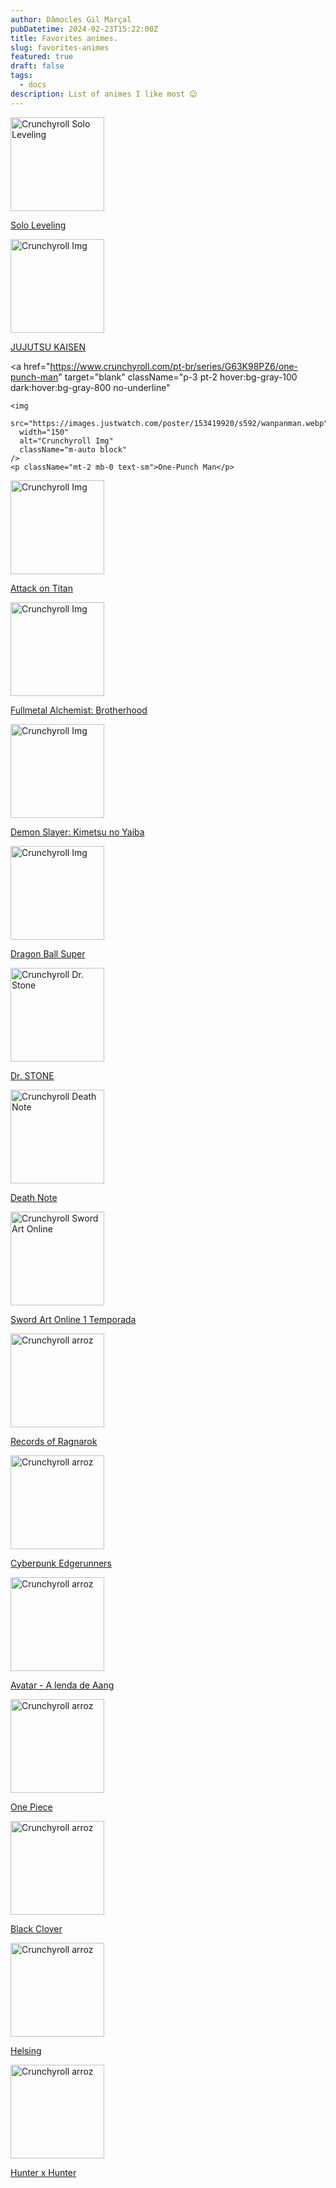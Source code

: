```yaml
---
author: Dâmocles Gil Marçal
pubDatetime: 2024-02-23T15:22:00Z
title: Favorites animes.
slug: favorites-animes
featured: true
draft: false
tags:
  - docs
description: List of animes I like most 😉
---
```


<div className="grid grid-cols-3 gap-4 items-center text-center">
  <a
    href="https://www.crunchyroll.com/pt-br/series/GDKHZEJ0K/solo-leveling"
    target="blank"
    className="p-3 pt-2 hover:bg-gray-100 dark:hover:bg-gray-800 no-underline"
  >
    <img
      src="https://www.crunchyroll.com/imgsrv/display/thumbnail/480x720/catalog/crunchyroll/5e7f533c3b4f46244ca228af62e83dfa.jpe"
      width="150"
      alt="Crunchyroll Solo Leveling"
      className="m-auto block"
    />
    <p className="mt-2 mb-0 text-sm">Solo Leveling</p>
  </a>
  <a
    href="https://www.crunchyroll.com/pt-br/series/GRDV0019R/jujutsu-kaisen"
    target="blank"
    className="p-3 pt-2 hover:bg-gray-100 dark:hover:bg-gray-800 no-underline"
  >
    <img
      src="https://www.crunchyroll.com/imgsrv/display/thumbnail/480x720/catalog/crunchyroll/e4e80c83c792d81c138e320874dbdffc.jpe"
      width="150"
      alt="Crunchyroll Img"
      className="m-auto block"
    />
    <p className="mt-2 mb-0 text-sm">JUJUTSU KAISEN</p>
  </a>

  <a
    href="https://www.crunchyroll.com/pt-br/series/G63K98PZ6/one-punch-man"
    target="blank"
    className="p-3 pt-2 hover:bg-gray-100 dark:hover:bg-gray-800 no-underline"
  >
    <img
      src="https://images.justwatch.com/poster/153419920/s592/wanpanman.webp"
      width="150"
      alt="Crunchyroll Img"
      className="m-auto block"
    />
    <p className="mt-2 mb-0 text-sm">One-Punch Man</p>
  </a>
  <a
    href="https://www.crunchyroll.com/pt-br/series/GR751KNZY/attack-on-titan"
    target="blank"
    className="p-3 pt-2 hover:bg-gray-100 dark:hover:bg-gray-800 no-underline"
  >
    <img
      src="https://www.crunchyroll.com/imgsrv/display/thumbnail/480x720/catalog/crunchyroll/323c82257b2f6567fabbb7bd55bfa753.jpe"
      width="150"
      alt="Crunchyroll Img"
      className="m-auto block"
    />
    <p className="mt-2 mb-0 text-sm">Attack on Titan</p>
  </a>
  <a
    href="https://www.crunchyroll.com/pt-br/series/GRGGPG93R/fullmetal-alchemist-brotherhood"
    target="blank"
    className="p-3 pt-2 hover:bg-gray-100 dark:hover:bg-gray-800 no-underline"
  >
    <img
      src="https://www.crunchyroll.com/imgsrv/display/thumbnail/480x720/catalog/crunchyroll/0662921aa3b81ff85737ddeb56deefab.jpe"
      width="150"
      alt="Crunchyroll Img"
      className="m-auto block"
    />
    <p className="mt-2 mb-0 text-sm">Fullmetal Alchemist: Brotherhood</p>
  </a>
  <a
    href="https://www.crunchyroll.com/pt-br/series/GY5P48XEY/demon-slayer-kimetsu-no-yaiba"
    target="blank"
    className="p-3 pt-2 hover:bg-gray-100 dark:hover:bg-gray-800 no-underline"
  >
    <img
      src="https://www.crunchyroll.com/imgsrv/display/thumbnail/480x720/catalog/crunchyroll/9b22fdc9b3c0a5e0c6373adba8b7ac61.jpe"
      width="150"
      alt="Crunchyroll Img"
      className="m-auto block"
    />
    <p className="mt-2 mb-0 text-sm">Demon Slayer: Kimetsu no Yaiba</p>
  </a>
  <a
    href="https://www.crunchyroll.com/pt-br/series/GR19V7816/dragon-ball-super"
    target="blank"
    className="p-3 pt-2 hover:bg-gray-100 dark:hover:bg-gray-800 no-underline"
  >
    <img
      src="https://www.crunchyroll.com/imgsrv/display/thumbnail/480x720/catalog/crunchyroll/98ea4207e23a2ea3e3af39ad641d8800.jpe"
      width="150"
      alt="Crunchyroll Img"
      className="m-auto block"
    />
    <p className="mt-2 mb-0 text-sm">Dragon Ball Super</p>
  </a>
  <a
    href="https://www.crunchyroll.com/pt-br/series/GYEXQKJG6/dr-stone"
    target="blank"
    className="p-3 pt-2 hover:bg-gray-100 dark:hover:bg-gray-800 no-underline"
  >
    <img
      src="https://www.crunchyroll.com/imgsrv/display/thumbnail/480x720/catalog/crunchyroll/29e0d306dbff3a163acadf66a35b3cf5.jpe"
      width="150"
      alt="Crunchyroll Dr. Stone"
      className="m-auto block"
    />
    <p className="mt-2 mb-0 text-sm">Dr. STONE</p>
  </a>
  <a
    href="https://www.crunchyroll.com/pt-br/series/G6QWD3EE6/death-note"
    target="blank"
    className="p-3 pt-2 hover:bg-gray-100 dark:hover:bg-gray-800 no-underline"
  >
    <img
      src="https://www.crunchyroll.com/imgsrv/display/thumbnail/480x720/catalog/crunchyroll/697c8b5ff2f49a97348b5507c06e1183.jpe"
      width="150"
      alt="Crunchyroll Death Note"
      className="m-auto block"
    />
    <p className="mt-2 mb-0 text-sm">Death Note</p>
  </a>
  <a
    href="https://www.crunchyroll.com/pt-br/series/GP5HJ8485/sword-art-online--fulldive-"
    target="blank"
    className="p-3 pt-2 hover:bg-gray-100 dark:hover:bg-gray-800 no-underline"
  >
    <img
      src="https://www.crunchyroll.com/imgsrv/display/thumbnail/480x720/catalog/crunchyroll/05b80e120d25a9255892b4a9a180dc2b.jpe"
      width="150"
      alt="Crunchyroll Sword Art Online"
      className="m-auto block"
    />
    <p className="mt-2 mb-0 text-sm">Sword Art Online 1 Temporada</p>
  </a>
  <a
    href="https://www.netflix.com/watch/81281579?tctx=0%2C0%2C%2C%2C%2C%2C%2C%2C%2CVideo%3A81281579%2C"
    target="blank"
    className="p-3 pt-2 hover:bg-gray-100 dark:hover:bg-gray-800 no-underline"
  >
    <img
      src="https://m.media-amazon.com/images/I/912-LUbT4-L._SY466_.jpg"
      width="150"
      alt="Crunchyroll arroz"
      className="m-auto block"
    />
    <p className="mt-2 mb-0 text-sm">Records of Ragnarok</p>
  </a>
  <a
    href="https://www.cyberpunk.net/pt-br/edgerunners"
    target="blank"
    className="p-3 pt-2 hover:bg-gray-100 dark:hover:bg-gray-800 no-underline"
  >
    <img
      src="https://br.web.img3.acsta.net/c_310_420/pictures/20/06/29/10/22/2148622.jpg"
      width="150"
      alt="Crunchyroll arroz"
      className="m-auto block"
    />
    <p className="mt-2 mb-0 text-sm">Cyberpunk Edgerunners</p>
  </a>
  <a
    href="https://www.netflix.com/br/title/70142405"
    target="blank"
    className="p-3 pt-2 hover:bg-gray-100 dark:hover:bg-gray-800 no-underline"
  >
    <img
      src="https://encrypted-tbn1.gstatic.com/images?q=tbn:ANd9GcSsQ-GjY4-orc7i_pxF4nG2P34prF88N7R9KaxJsaumuDO3zFIj"
      width="150"
      alt="Crunchyroll arroz"
      className="m-auto block"
    />
    <p className="mt-2 mb-0 text-sm">Avatar - A lenda de Aang</p>
  </a>
  <a
    href="https://www.crunchyroll.com/pt-br/series/GRMG8ZQZR/one-piece"
    target="blank"
    className="p-3 pt-2 hover:bg-gray-100 dark:hover:bg-gray-800 no-underline"
  >
    <img
      src="https://www.crunchyroll.com/imgsrv/display/thumbnail/480x720/catalog/crunchyroll/757bae5a21039bac6ebace5de9affcd8.jpe"
      width="150"
      alt="Crunchyroll arroz"
      className="m-auto block"
    />
    <p className="mt-2 mb-0 text-sm">One Piece</p>
  </a>
  <a
    href="https://www.crunchyroll.com/pt-br/series/GRE50KV36/black-clover"
    target="blank"
    className="p-3 pt-2 hover:bg-gray-100 dark:hover:bg-gray-800 no-underline"
  >
    <img
      src="https://www.crunchyroll.com/imgsrv/display/thumbnail/480x720/catalog/crunchyroll/e108ae17d8d0407417cac40eb52d849a.jpe"
      width="150"
      alt="Crunchyroll arroz"
      className="m-auto block"
    />
    <p className="mt-2 mb-0 text-sm">Black Clover</p>
  </a>
  <a
    href="https://www.crunchyroll.com/pt-br/series/G649DPXQY/hellsing"
    target="blank"
    className="p-3 pt-2 hover:bg-gray-100 dark:hover:bg-gray-800 no-underline"
  >
    <img
      src="https://www.crunchyroll.com/imgsrv/display/thumbnail/480x720/catalog/crunchyroll/13a04677667fcf9d0ba4bf144c2dcb8d.jpe"
      width="150"
      alt="Crunchyroll arroz"
      className="m-auto block"
    />
    <p className="mt-2 mb-0 text-sm">Helsing</p>
  </a>
  <a
    href="https://www.crunchyroll.com/pt-br/series/GY3VKX1MR/hunter-x-hunter"
    target="blank"
    className="p-3 pt-2 hover:bg-gray-100 dark:hover:bg-gray-800 no-underline"
  >
    <img
      src="https://www.crunchyroll.com/imgsrv/display/thumbnail/480x720/catalog/crunchyroll/cbb55a6382682bf71e91f685c6473c5a.jpe"
      width="150"
      alt="Crunchyroll arroz"
      className="m-auto block"
    />
    <p className="mt-2 mb-0 text-sm">Hunter x Hunter</p>
  </a>
</div>
